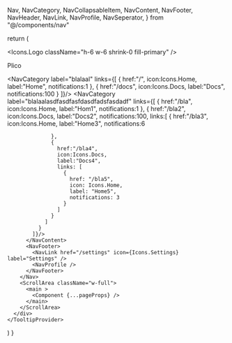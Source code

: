 
  Nav,
  NavCategory,
  NavCollapsableItem,
  NavContent,
  NavFooter,
  NavHeader,
  NavLink,
  NavProfile,
  NavSeperator,
} from "@/components/nav"



  return (
    <TooltipProvider>
      <div className="flex h-screen w-screen">
        <Nav size={10}>
          <NavHeader>
            <Icons.Logo className="h-6 w-6 shrink-0 fill-primary" />
            <p className="font-bold">Plico</p>
          </NavHeader>
          <NavContent>
            <NavCategory label="blalaal" links={[
              {
                href:"/",
                icon:Icons.Home,
                label:"Home",
                notifications:1
              },
              {
                href:"/docs",
                icon:Icons.Docs,
                label:"Docs",
                notifications:100
              }
            ]}/>
            <NavCategory label="blalaalasdfasdfasfdasdfadsfasdadf" links={[
              {
                href:"/bla",
                icon:Icons.Home,
                label:"Hom1",
                notifications:1
              },
              {
                href:"/bla2",
                icon:Icons.Docs,
                label:"Docs2",
                notifications:100,
                links:[
                  {
                    href:"/bla3",
                    icon:Icons.Home,
                    label:"Home3",
                    notifications:6

                  },
                  {
                    href:"/bla4",
                    icon:Icons.Docs,
                    label:"Docs4",
                    links: [
                      {
                        href: "/bla5",
                        icon: Icons.Home,
                        label: "Home5",
                        notifications: 3
                      }
                    ]
                  }
                ]
              }
            ]}/>
          </NavContent>
          <NavFooter>
            <NavLink href="/settings" icon={Icons.Settings} label="Settings" />
            <NavProfile />
          </NavFooter>
        </Nav>
        <ScrollArea className="w-full">
          <main >
            <Component {...pageProps} />
          </main>
        </ScrollArea>
      </div>
    </TooltipProvider>

)
}
